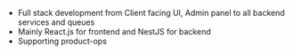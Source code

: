 - Full stack development from Client facing UI, Admin panel to all backend services and queues
- Mainly React.js for frontend and NestJS for backend
- Supporting product-ops

